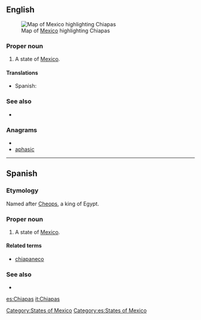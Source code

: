 ==English==
[[File:Mexico map, MX-CHP.svg|thumb|Map of [[Mexico]] highlighting Chiapas]]
===Proper noun===
{{en-proper noun}}

# A state of [[Mexico]].

====Translations====
{{trans-top|state of Mexico}}
*Spanish: {{t+|es|Chiapas|m}}
{{trans-mid}}
{{trans-bottom}}

===See also===
*{{pedialite}}

===Anagrams===
* {{alphagram|aachips}}
* [[aphasic#English|aphasic]]


[[Category:States of Mexico]]

----

==Spanish==

===Etymology===
Named after [[Cheops]], a king of Egypt.

===Proper noun===
{{es-proper noun|m}}

# A state of [[Mexico]].

====Related terms====
*[[chiapaneco]]

===See also===
* {{pedialite|lang=es}}

[[Category:es:States of Mexico]]

[[es:Chiapas]]
[[it:Chiapas]]